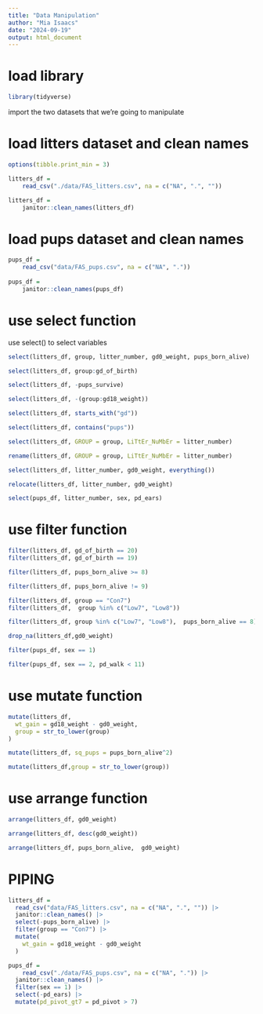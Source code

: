 ```yaml
---
title: "Data Manipulation"
author: "Mia Isaacs"
date: "2024-09-19"
output: html_document
---
```


# load library

```r
library(tidyverse)
```

import the two datasets that we're going to manipulate

# load litters dataset and clean names

```r
options(tibble.print_min = 3)

litters_df = 
    read_csv("./data/FAS_litters.csv", na = c("NA", ".", ""))

litters_df = 
    janitor::clean_names(litters_df)
```

# load pups dataset and clean names

```r
pups_df = 
    read_csv("data/FAS_pups.csv", na = c("NA", "."))
    
pups_df = 
    janitor::clean_names(pups_df)
```
    
# use select function

use select() to select variables

```r
select(litters_df, group, litter_number, gd0_weight, pups_born_alive)
```

```r
select(litters_df, group:gd_of_birth)
```

```r
select(litters_df, -pups_survive)
```

```r
select(litters_df, -(group:gd18_weight))
```
```r
select(litters_df, starts_with("gd"))

select(litters_df, contains("pups"))
```
```r
select(litters_df, GROUP = group, LiTtEr_NuMbEr = litter_number)

rename(litters_df, GROUP = group, LiTtEr_NuMbEr = litter_number)

select(litters_df, litter_number, gd0_weight, everything())

relocate(litters_df, litter_number, gd0_weight)
```
```r
select(pups_df, litter_number, sex, pd_ears)
```

# use filter function

```r
filter(litters_df, gd_of_birth == 20)
filter(litters_df, gd_of_birth == 19)
```
```r
filter(litters_df, pups_born_alive >= 8)
```
```r
filter(litters_df, pups_born_alive != 9)
```
```r
filter(litters_df, group == "Con7")
filter(litters_df,  group %in% c("Low7", "Low8"))
```
```r
filter(litters_df, group %in% c("Low7", "Low8"),  pups_born_alive == 8)
```
```r
drop_na(litters_df,gd0_weight)
```
```r
filter(pups_df, sex == 1)
```

```r
filter(pups_df, sex == 2, pd_walk < 11)
```

# use mutate function

```r
mutate(litters_df,
  wt_gain = gd18_weight - gd0_weight,
  group = str_to_lower(group)
)
```
```r
mutate(litters_df, sq_pups = pups_born_alive^2)
```
```r
mutate(litters_df,group = str_to_lower(group))
```

# use arrange function

```r
arrange(litters_df, gd0_weight)

arrange(litters_df, desc(gd0_weight))

arrange(litters_df, pups_born_alive,  gd0_weight)
```

# PIPING

```r
litters_df =
  read_csv("data/FAS_litters.csv", na = c("NA", ".", "")) |> 
  janitor::clean_names() |> 
  select(-pups_born_alive) |> 
  filter(group == "Con7") |> 
  mutate(
    wt_gain = gd18_weight - gd0_weight
  )
```
```r
pups_df = 
    read_csv("./data/FAS_pups.csv", na = c("NA", ".")) |>
  janitor::clean_names() |> 
  filter(sex == 1) |> 
  select(-pd_ears) |> 
  mutate(pd_pivot_gt7 = pd_pivot > 7)
```








